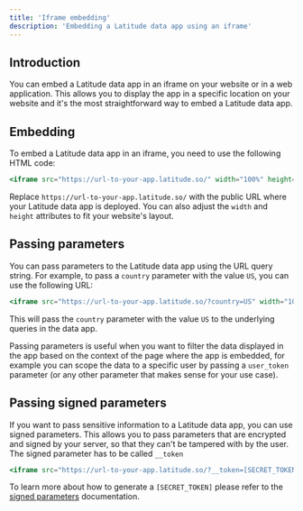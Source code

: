 ```yaml
---
title: 'Iframe embedding'
description: 'Embedding a Latitude data app using an iframe'
---
```


## Introduction

You can embed a Latitude data app in an iframe on your website or in a web application. This allows you to display the app in a specific location on your website and it's the most straightforward way to embed a Latitude data app.

## Embedding

To embed a Latitude data app in an iframe, you need to use the following HTML code:

```jsx
<iframe src="https://url-to-your-app.latitude.so/" width="100%" height="600" frameborder="0"></iframe>
```

Replace `https://url-to-your-app.latitude.so/` with the public URL where your Latitude data app is deployed. You can also adjust the `width` and `height` attributes to fit your website's layout.

## Passing parameters

You can pass parameters to the Latitude data app using the URL query string. For example, to pass a `country` parameter with the value `US`, you can use the following URL:

```jsx
<iframe src="https://url-to-your-app.latitude.so/?country=US" width="100%" height="600" frameborder="0"></iframe>
```

This will pass the `country` parameter with the value `US` to the underlying queries in the data app.

Passing parameters is useful when you want to filter the data displayed in the app based on the context of the page where the app is embedded, for example you can scope the data to a specific user by passing a `user_token` parameter (or any other parameter that makes sense for your use case).

## Passing signed parameters
If you want to pass sensitive information to a Latitude data app, you can use signed parameters. This allows you to pass parameters that are encrypted and signed by your server, so that they can't be tampered with by the user.
The signed parameter has to be called `__token`
```jsx
<iframe src="https://url-to-your-app.latitude.so/?__token=[SECRET_TOKEN]
```
To learn more about how to generate a `[SECRET_TOKEN]` please refer to the [signed parameters](/queries/logic/parameters#signed-parameters) documentation.
